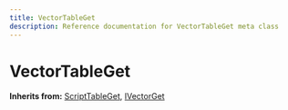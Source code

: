 ```yaml
---
title: VectorTableGet
description: Reference documentation for VectorTableGet meta class
---
```



# VectorTableGet

**Inherits from:** [ScriptTableGet](/classes/scripttableget), [IVectorGet](/classes/ivectorget)

<ClassDetails file="/db/classes/VectorTableGet.e7b48f506b89.json" />
